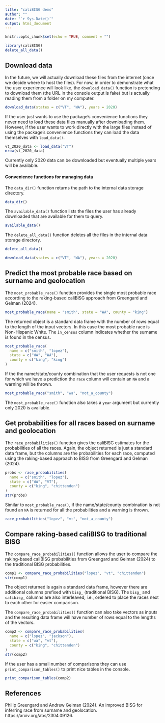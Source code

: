 ```yaml
---
title: "caliBISG demo"
author: ""
date: "`r Sys.Date()`"
output: html_document
---
```


```r
knitr::opts_chunk$set(echo = TRUE, comment = "")
```



```r
library(caliBISG)
delete_all_data()
```

## Download data

In the future, we will actually download these files from the internet (once we
decide where to host the files). For now, in order to demonstrate what the user
experience will look like, the `download_data()` function is pretending to
download them (the URL in the console output is fake) but is actually reading
them from a folder on my computer.

```r
download_data(states = c("VT", "WA"), years = 2020) 
```

If the user just wants to use the package's convenience functions they never
need to load these data files manually after downloading them. However, if the
user wants to work directly with the large files instead of using the package's
convenience functions they can load the data themselves with `load_data()`.

```r
vt_2020_data <- load_data("VT")
nrow(vt_2020_data)
```

Currently only 2020 data can be downloaded but eventually multiple years will be
available.

#### Convenience functions for managing data

The `data_dir()` function returns the path to the internal data storage
directory.

```r
data_dir()
```

The `available_data()` function lists the files the user has already downloaded
that are available for them to query. 

```r
available_data()
```

The `delete_all_data()` function deletes all the files in the internal data
storage directory. 

```r
delete_all_data()
```

```r
download_data(states = c("VT", "WA"), years = 2020)
```

## Predict the most probable race based on surname and geolocation

The `most_probable_race()` function provides the single most probable race
according to the raking-based caliBISG approach from Greengard and Gelman (2024).

```r
most_probable_race(name = "smith", state = "WA", county = "king")
```

The returned object is a standard data frame with the number of rows equal to
the length of the input vectors. In this case the most probable race is
Non-Hispanic White. The `in_census` column indicates whether the surname is
found in the census.

```r
most_probable_race(
  name = c("smith", "lopez"), 
  state = c("WA", "WA"), 
  county = c("king", "king")
)
```

If the the name/state/county combination that the user requests is not one for
which we have a prediction the `race` column will contain an `NA` and a warning
will be thrown.

```r
most_probable_race("smith", "wa", "not_a_county")
```

The `most_probable_race()` function also takes a `year` argument but currently
only 2020 is available. 

## Get probabilities for all races based on surname and geolocation

The `race_probabilities()` function gives the caliBISG estimates for the
probabilities of all the races. Again, the object returned is just a standard
data frame, but the columns are the probabilities for each race, computed
using the raking-based approach to BISG from Greengard and Gelman (2024).

```r
probs <- race_probabilities(
  name = c("smith", "lopez"), 
  state = c("WA", "VT"), 
  county = c("king", "chittenden")
)
str(probs)
```

Similar to `most_probable_race()`, if the name/state/county combination is not
found an `NA` is returned for all the probabilities and a warning is thrown. 

```r
race_probabilities("lopez", "vt", "not_a_county")
```


## Compare raking-based caliBISG to traditional BISG 

The `compare_race_probabilities()` function allows the user to compare the
raking-based caliBISG probabilities from Greengard and Gelman (2024) to the
traditional BISG probabilities.

```r
comp1 <- compare_race_probabilities("lopez", "vt", "chittenden")
str(comp1)
```

The object returned is again a standard data frame, however there are additional
columns prefixed with `bisg_` (traditional BISG). The
`bisg_` and `calibisg_` columns are also interleaved, i.e., ordered
to place the races next to each other for easier comparison.

The `compare_race_probabilities()` function can also take vectors as inputs
and the resulting data frame will have number of rows equal to the lengths of
the vectors. 

```r
comp2 <- compare_race_probabilities(
  name = c("lopez", "jackson"), 
  state = c("wa", "vt"), 
  county = c("king", "chittenden")
)
str(comp2)
```

If the user has a small number of comparisons they can use
`print_comparison_tables()` to print nice tables in the console.

```r
print_comparison_tables(comp2)
```

## References

Philip Greengard and Andrew Gelman (2024). An improved BISG for inferring race
from surname and geolocation. https://arxiv.org/abs/2304.09126.

